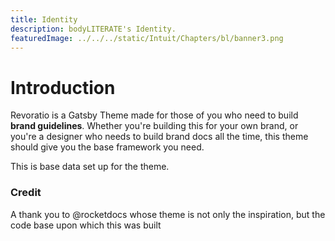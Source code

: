 ```yaml
---
title: Identity
description: bodyLITERATE's Identity.
featuredImage: ../../../static/Intuit/Chapters/bl/banner3.png
---
```


# Introduction

Revoratio is a Gatsby Theme made for those of you who need to build **brand guidelines**. Whether you're building this for your own brand, or you're a designer who needs to build brand docs all the time, this theme should give you the base framework you need. 

This is base data set up for the theme.

### Credit 

A thank you to @rocketdocs whose theme is not only the inspiration, but the code base upon which this was built